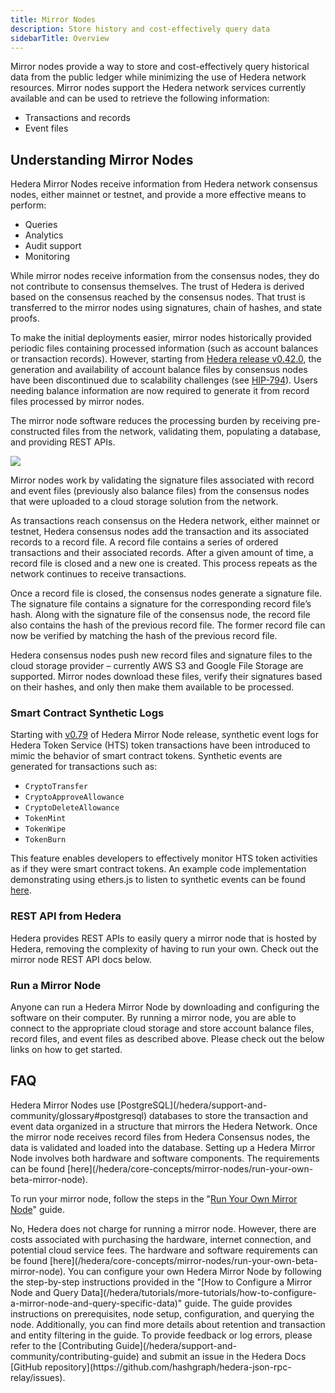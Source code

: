 ```yaml
---
title: Mirror Nodes
description: Store history and cost-effectively query data
sidebarTitle: Overview
---
```

Mirror nodes provide a way to store and cost-effectively query historical data from the public ledger while minimizing the use of Hedera network resources. Mirror nodes support the Hedera network services currently available and can be used to retrieve the following information:

* Transactions and records
* Event files

## Understanding Mirror Nodes

Hedera Mirror Nodes receive information from Hedera network consensus nodes, either mainnet or testnet, and provide a more effective means to perform:

* Queries
* Analytics
* Audit support
* Monitoring

While mirror nodes receive information from the consensus nodes, they do not contribute to consensus themselves. The trust of Hedera is derived based on the consensus reached by the consensus nodes. That trust is transferred to the mirror nodes using signatures, chain of hashes, and state proofs.

To make the initial deployments easier, mirror nodes historically provided periodic files containing processed information (such as account balances or transaction records). However, starting from [Hedera release v0.42.0](https://github.com/hashgraph/hedera-services/releases/tag/v0.42.0), the generation and availability of account balance files by consensus nodes have been discontinued due to scalability challenges (see [HIP-794](https://hips.hedera.com/hip/hip-794)). Users needing balance information are now required to generate it from record files processed by mirror nodes.

The mirror node software reduces the processing burden by receiving pre-constructed files from the network, validating them, populating a database, and providing REST APIs.

![](../../images/core-concepts/mirror-nodes/mirror-nodes-1.png)

Mirror nodes work by validating the signature files associated with record and event files (previously also balance files) from the consensus nodes that were uploaded to a cloud storage solution from the network.

As transactions reach consensus on the Hedera network, either mainnet or testnet, Hedera consensus nodes add the transaction and its associated records to a record file. A record file contains a series of ordered transactions and their associated records. After a given amount of time, a record file is closed and a new one is created. This process repeats as the network continues to receive transactions.

Once a record file is closed, the consensus nodes generate a signature file. The signature file contains a signature for the corresponding record file’s hash. Along with the signature file of the consensus node, the record file also contains the hash of the previous record file. The former record file can now be verified by matching the hash of the previous record file.

Hedera consensus nodes push new record files and signature files to the cloud storage provider – currently AWS S3 and Google File Storage are supported. Mirror nodes download these files, verify their signatures based on their hashes, and only then make them available to be processed.

### Smart Contract Synthetic Logs

Starting with [v0.79](/hedera/networks/release-notes/mirror-node#v0.79) of Hedera Mirror Node release, synthetic event logs for Hedera Token Service (HTS) token transactions have been introduced to mimic the behavior of smart contract tokens. Synthetic events are generated for transactions such as:

* `CryptoTransfer`
* `CryptoApproveAllowance`
* `CryptoDeleteAllowance`
* `TokenMint`
* `TokenWipe`
* `TokenBurn`

This feature enables developers to effectively monitor HTS token activities as if they were smart contract tokens. An example code implementation demonstrating using ethers.js to listen to synthetic events can be found [here](https://github.com/ed-marquez/hedera-example-hts-synthetic-events-sdk-ethers).

### REST API from Hedera

Hedera provides REST APIs to easily query a mirror node that is hosted by Hedera, removing the complexity of having to run your own. Check out the mirror node REST API docs below.

<Card
  title="Rest API"
  href="/hedera/sdks-and-apis/rest-api"
/>

### Run a Mirror Node

Anyone can run a Hedera Mirror Node by downloading and configuring the software on their computer. By running a mirror node, you are able to connect to the appropriate cloud storage and store account balance files, record files, and event files as described above. Please check out the below links on how to get started.

<Card
  title="Run Your Own Beta Mirror Node"
  href="/hedera/core-concepts/mirror-nodes/run-your-own-beta-mirror-node"
/>

<Card
  title="One Click Mirror Node Deployment"
  href="/hedera/core-concepts/mirror-nodes/one-click-mirror-node-deployment"
/>

## FAQ

<Accordion title="How is data stored in a Hedera Mirror Node? Is it a specific type of database, or does it use a unique data structure?">
Hedera Mirror Nodes use [PostgreSQL](/hedera/support-and-community/glossary#postgresql) databases to store the transaction and event data organized in a structure that mirrors the Hedera Network. Once the mirror node receives record files from Hedera Consensus nodes, the data is validated and loaded into the database.
</Accordion>

<Accordion title="How do I run my own Hedera Mirror Node? What are the hardware and software requirements?">
Setting up a Hedera Mirror Node involves both hardware and software components. The requirements can be found [here](/hedera/core-concepts/mirror-nodes/run-your-own-beta-mirror-node).

To run your mirror node, follow the steps in the "[Run Your Own Mirror Node](/hedera/core-concepts/mirror-nodes/run-your-own-beta-mirror-node)" guide.
</Accordion>

<Accordion title="Are there costs associated with running a mirror node?">
No, Hedera does not charge for running a mirror node. However, there are costs associated with purchasing the hardware, internet connection, and potential cloud service fees. The hardware and software requirements can be found [here](/hedera/core-concepts/mirror-nodes/run-your-own-beta-mirror-node).
</Accordion>

<Accordion title="How do I configure a mirror node and query data?">
You can configure your own Hedera Mirror Node by following the step-by-step instructions provided in the "[How to Configure a Mirror Node and Query Data](/hedera/tutorials/more-tutorials/how-to-configure-a-mirror-node-and-query-specific-data)" guide. The guide provides instructions on prerequisites, node setup, configuration, and querying the node. Additionally, you can find more details about retention and transaction and entity filtering in the guide.
</Accordion>

<Accordion title="How can I provide feedback or create an issue to log errors?">
To provide feedback or log errors, please refer to the [Contributing Guide](/hedera/support-and-community/contributing-guide) and submit an issue in the Hedera Docs [GitHub repository](https://github.com/hashgraph/hedera-json-rpc-relay/issues).
</Accordion>
